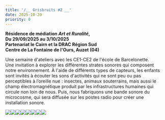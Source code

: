 ```yaml
---
title: '/__ Grisbruits #2 __'
date: 2025-10-20
priority: 0
---
```

**Résidence de médiation *Art et Ruralité*,** \
**Du 29/09/2025 au 3/10/2025** \
**Partenariat le Cairn et la DRAC Région Sud** \
**Centre de La Fontaine de l'Ours, Auzet (04)**

Une semaine d'ateliers avec les CE1-CE2 de l'école de Barcelonette.\
Une invitation à explorer les différentes strates sonores qui composent notre environnement. À l'aide de différents types de capteurs, les enfants sont invités à écouter les sons d'activités qui ne sont peu ou pas perceptibles à l’oreille nue : insectes, animaux souterrains, mais aussi le champ électromagnétique produit par les infrastructures humaines qui circule non loin de nous. Puis, nous fabriquons une bande sonore du microcosme, qui sera diffusée sur les postes radio pour créer une installation sonore.

![](src/assets/images/instants/grisbruits2/1_20250929_192147_web.jpg)![](src/assets/images/instants/grisbruits2/2_IMG_3941_web.jpg)![](src/assets/images/instants/grisbruits2/3_20250930_150400_web.jpg)![](src/assets/images/instants/grisbruits2/4_20251001_144337_web.jpg)![](src/assets/images/instants/grisbruits2/5_IMG_0568_web.jpg)![](src/assets/images/instants/grisbruits2/6_IMG_0588_web.jpg)![](src/assets/images/instants/grisbruits2/7_IMG_20251003_151551_web2.jpg)![](src/assets/images/instants/grisbruits2/8_IMG_0582_web.jpg)
